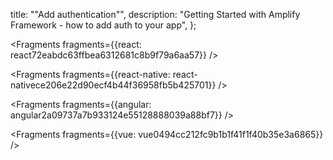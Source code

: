   title: ""Add authentication"",
  description: "Getting Started with Amplify Framework - how to add auth to your app",
};






<Fragments fragments={{react: react72eabdc63ffbea6312681c8b9f79a6aa57}} />



<Fragments fragments={{react-native: react-nativece206e22d90ecf4b44f36958fb5b425701}} />



<Fragments fragments={{angular: angular2a09737a7b933124e55128888039a88bf7}} />



<Fragments fragments={{vue: vue0494cc212fc9b1b1f41f1f40b35e3a6865}} />
